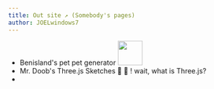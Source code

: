 ```yaml
---
title: Out site ↗️ (Somebody's pages)
author: JOELwindows7
---
```


- <ButtonizedLink target="_blank" rel="noopener noreferrer" href="https://benisland.neocities.org/petpet/">Benisland's pet pet generator <Image src="/assets/img/pet%20perkedel.gif" width="50px"/></ButtonizedLink> 
- <ButtonizedLink target="_blank" rel="noopener noreferrer" href="https://mrdoob.neocities.org/">Mr. Doob's Three.js Sketches &#xe735; &#xf6a5;</ButtonizedLink> ! wait, what is <ButtonizedLink target="_blank" rel="noopener noreferrer" href="https://threejs.org/">Three.js</ButtonizedLink>?
- 
